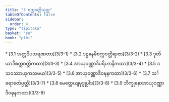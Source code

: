 ```yaml
---
title: "3 စက္ကဝတ္တိသုတ္တ"
tableOfContents: false
sidebar:
  order: 4
type: "tipitaka"
basket: "su"
book: "pthi"
---
```



<DynamicBreadcrumb />



<TableOfContents book="pthi" section="3">
* [3.1 အတ္တဒီပသရဏတာ](3/3-1)
* [3.2 ဒဠှနေမိစက္ကဝတ္တိရာဇာ](3/3-2)
* [3.3 ဒုတိယာဒိစက္ကဝတ္တိကထာ](3/3-3)
* [3.4 အာယုဝဏ္ဏာဒိပရိဟာနိကထာ](3/3-4)
* [3.5 ဒသဝဿာယုကသမယ](3/3-5)
* [3.6 အာယုဝဏ္ဏာဒိဝဍ္ဎနကထာ](3/3-6)
* [3.7 သင်္ခရာဇော်ပ္ပတ္တိ](3/3-7)
* [3.8 မေတ္တေယျဗုဒ္ဓုပ္ပါဒ](3/3-8)
* [3.9 ဘိက္ခုနောအာယုဝဏ္ဏာဒိဝဍ္ဎနကထာ](3/3-9)
</TableOfContents>